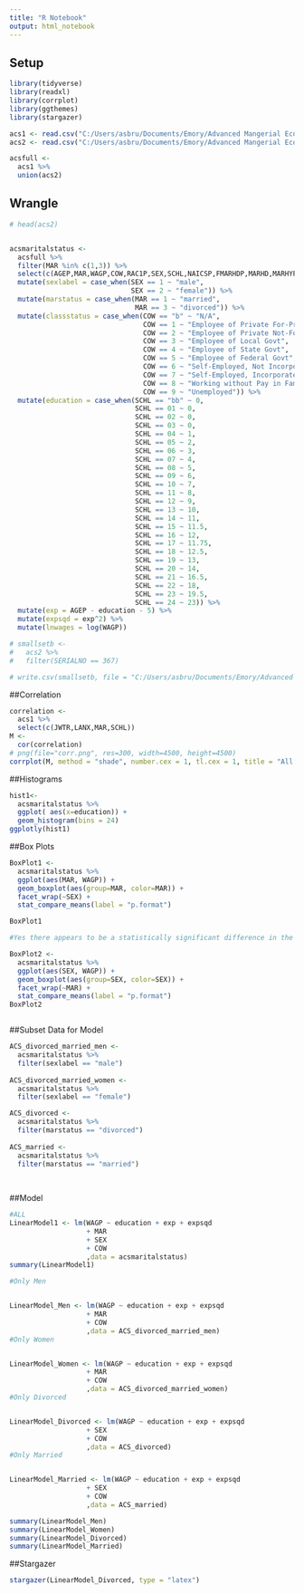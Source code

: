 ```yaml
---
title: "R Notebook"
output: html_notebook
---
```


## Setup

```r
library(tidyverse)
library(readxl)
library(corrplot)
library(ggthemes)
library(stargazer)

acs1 <- read.csv("C:/Users/asbru/Documents/Emory/Advanced Mangerial Econ & Data Analytics/Assignment 2/Data/2014-american-community-survey/ss14pusa.csv")
acs2 <- read.csv("C:/Users/asbru/Documents/Emory/Advanced Mangerial Econ & Data Analytics/Assignment 2/Data/2014-american-community-survey/ss14pusb.csv")

acsfull <-
  acs1 %>%
  union(acs2)

```

## Wrangle

```r

# head(acs2)


acsmaritalstatus <-
  acsfull %>%
  filter(MAR %in% c(1,3)) %>%
  select(c(AGEP,MAR,WAGP,COW,RAC1P,SEX,SCHL,NAICSP,FMARHDP,MARHD,MARHYP)) %>%
  mutate(sexlabel = case_when(SEX == 1 ~ "male",
                              SEX == 2 ~ "female")) %>%
  mutate(marstatus = case_when(MAR == 1 ~ "married",
                               MAR == 3 ~ "divorced")) %>%
  mutate(classstatus = case_when(COW == "b" ~ "N/A",
                                 COW == 1 ~ "Employee of Private For-Profit",
                                 COW == 2 ~ "Employee of Private Not-For-Profit",
                                 COW == 3 ~ "Employee of Local Govt",
                                 COW == 4 ~ "Employee of State Govt",
                                 COW == 5 ~ "Employee of Federal Govt",
                                 COW == 6 ~ "Self-Employed, Not Incorporated",
                                 COW == 7 ~ "Self-Employed, Incorporated",
                                 COW == 8 ~ "Working without Pay in Family Biz/Farm",
                                 COW == 9 ~ "Unemployed")) %>%
  mutate(education = case_when(SCHL == "bb" ~ 0,
                               SCHL == 01 ~ 0,
                               SCHL == 02 ~ 0,
                               SCHL == 03 ~ 0,
                               SCHL == 04 ~ 1,
                               SCHL == 05 ~ 2,
                               SCHL == 06 ~ 3,
                               SCHL == 07 ~ 4,
                               SCHL == 08 ~ 5,
                               SCHL == 09 ~ 6,
                               SCHL == 10 ~ 7,
                               SCHL == 11 ~ 8,
                               SCHL == 12 ~ 9,
                               SCHL == 13 ~ 10,
                               SCHL == 14 ~ 11,
                               SCHL == 15 ~ 11.5,
                               SCHL == 16 ~ 12,
                               SCHL == 17 ~ 11.75,
                               SCHL == 18 ~ 12.5,
                               SCHL == 19 ~ 13,
                               SCHL == 20 ~ 14,
                               SCHL == 21 ~ 16.5,
                               SCHL == 22 ~ 18,
                               SCHL == 23 ~ 19.5,
                               SCHL == 24 ~ 23)) %>%
  mutate(exp = AGEP - education - 5) %>%
  mutate(expsqd = exp^2) %>%
  mutate(lnwages = log(WAGP))

# smallsetb <-
#   acs2 %>%
#   filter(SERIALNO == 367)

# write.csv(smallsetb, file = "C:/Users/asbru/Documents/Emory/Advanced Mangerial Econ & Data Analytics/Assignment 2/smallsetb.csv")

```

##Correlation

```r


correlation <- 
  acs1 %>%
  select(c(JWTR,LANX,MAR,SCHL))
M <- 
  cor(correlation)
# png(file="corr.png", res=300, width=4500, height=4500)
corrplot(M, method = "shade", number.cex = 1, tl.cex = 1, title = "All Positions", mar=c(0,0,1,0))
```

##Histograms


```r
hist1<-
  acsmaritalstatus %>%
  ggplot( aes(x=education)) +
  geom_histogram(bins = 24)
ggplotly(hist1)

```


##Box Plots

```r





BoxPlot1 <- 
  acsmaritalstatus %>%
  ggplot(aes(MAR, WAGP)) +
  geom_boxplot(aes(group=MAR, color=MAR)) +
  facet_wrap(~SEX) +
  stat_compare_means(label = "p.format")

BoxPlot1

#Yes there appears to be a statistically significant difference in the means between both married/divorced males and females.

BoxPlot2 <- 
  acsmaritalstatus %>%
  ggplot(aes(SEX, WAGP)) +
  geom_boxplot(aes(group=SEX, color=SEX)) +
  facet_wrap(~MAR) +
  stat_compare_means(label = "p.format")
BoxPlot2



```

##Subset Data for Model

```r

ACS_divorced_married_men <- 
  acsmaritalstatus %>%
  filter(sexlabel == "male")
  
ACS_divorced_married_women <- 
  acsmaritalstatus %>%
  filter(sexlabel == "female")

ACS_divorced <- 
  acsmaritalstatus %>%
  filter(marstatus == "divorced")
  
ACS_married <- 
  acsmaritalstatus %>%
  filter(marstatus == "married")
  
  

```


##Model

```r

#ALL
LinearModel1 <- lm(WAGP ~ education + exp + expsqd
                   + MAR
                   + SEX
                   + COW
                   ,data = acsmaritalstatus)
summary(LinearModel1)

#Only Men


LinearModel_Men <- lm(WAGP ~ education + exp + expsqd
                   + MAR
                   + COW
                   ,data = ACS_divorced_married_men)
#Only Women


LinearModel_Women <- lm(WAGP ~ education + exp + expsqd
                   + MAR
                   + COW
                   ,data = ACS_divorced_married_women)
#Only Divorced


LinearModel_Divorced <- lm(WAGP ~ education + exp + expsqd
                   + SEX
                   + COW
                   ,data = ACS_divorced)
#Only Married


LinearModel_Married <- lm(WAGP ~ education + exp + expsqd
                   + SEX
                   + COW
                   ,data = ACS_married)

summary(LinearModel_Men)
summary(LinearModel_Women)
summary(LinearModel_Divorced)
summary(LinearModel_Married)

```

##Stargazer

```r
stargazer(LinearModel_Divorced, type = "latex")
```

